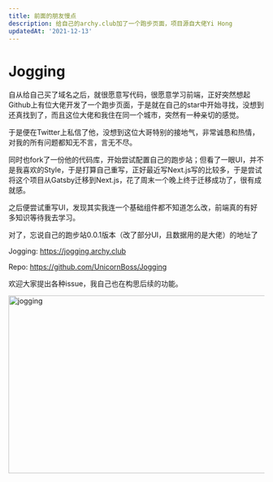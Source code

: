 ```yaml
---
title: 前面的朋友慢点
description: 给自己的archy.club加了一个跑步页面，项目源自大佬Yi Hong
updatedAt: '2021-12-13'
---
```


# Jogging

自从给自己买了域名之后，就很愿意写代码，很愿意学习前端，正好突然想起Github上有位大佬开发了一个跑步页面，于是就在自己的star中开始寻找，没想到还真找到了，而且这位大佬和我住在同一个城市，突然有一种亲切的感觉。

于是便在Twitter上私信了他，没想到这位大哥特别的接地气，非常诚恳和热情，对我的所有问题都知无不言，言无不尽。

同时也fork了一份他的代码库，开始尝试配置自己的跑步站；但看了一眼UI，并不是我喜欢的Style，于是打算自己重写，正好最近写Next.js写的比较多，于是尝试将这个项目从Gatsby迁移到Next.js，花了周末一个晚上终于迁移成功了，很有成就感。

之后便尝试重写UI，发现其实我连一个基础组件都不知道怎么改，前端真的有好多知识等待我去学习。

对了，忘说自己的跑步站0.0.1版本（改了部分UI，且数据用的是大佬）的地址了

Jogging: https://jogging.archy.club

Repo: https://github.com/UnicornBoss/Jogging

欢迎大家提出各种issue，我自己也在构思后续的功能。


<Image
  alt="jogging"
  width="672"
  height="350"
  src="/images/jogging.png"
/>

